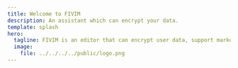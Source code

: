 ```yaml
---
title: Welcome to FIVIM
description: An assistant which can encrypt your data.
template: splash
hero:
  tagline: FIVIM is an editor that can encrypt user data, support markdown, rich text, source code files, pdf, images, etc.
  image:
    file: ../../../../public/logo.png
---
```



<CardGrid>
  <LinkCard
    title="Getting started"
    href={siteAndBase.base + "/en/getting-started"}
  />
  <LinkCard title="Tags and links" href={siteAndBase.base + "/en/tags"} />
  <LinkCard title="Themes" href={siteAndBase.base + "/en/themes"} />
  <LinkCard title="FAQ" href={siteAndBase.base + "/en/faq/faq"} />
  <LinkCard title="Develop" href={siteAndBase.base + "/en/develop/build"} />
  <LinkCard
    title="Exsied(editor)"
    href={siteAndBase.base + "/en/exsied/about"}
  />
</CardGrid>
